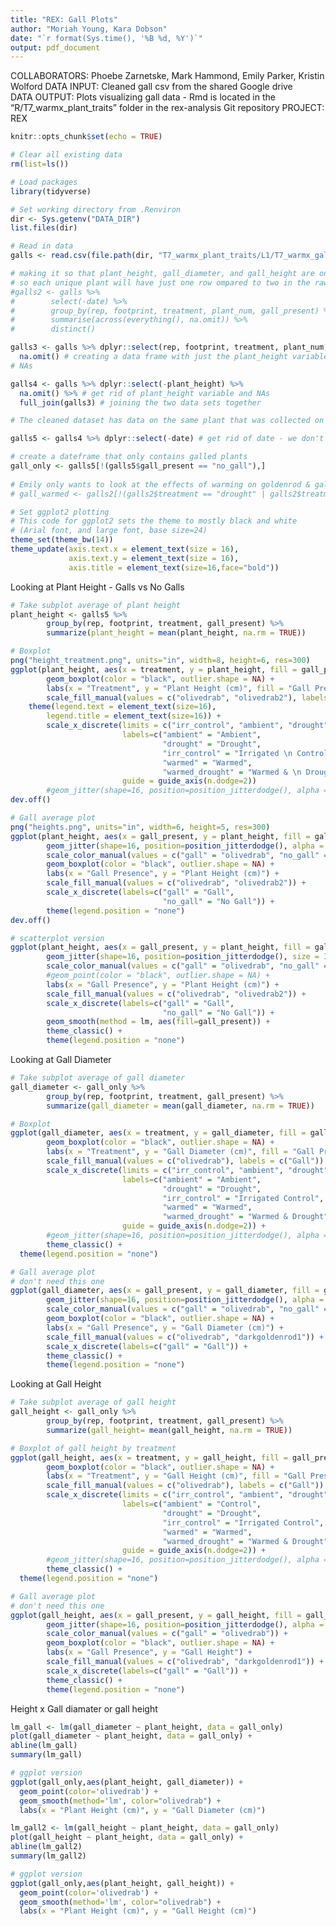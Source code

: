 ```yaml
---
title: "REX: Gall Plots"
author: "Moriah Young, Kara Dobson"
date: "`r format(Sys.time(), '%B %d, %Y')`"
output: pdf_document
---
```


COLLABORATORS: Phoebe Zarnetske, Mark Hammond, Emily Parker, Kristin Wolford 
DATA INPUT: Cleaned gall csv from the shared Google drive  
DATA OUTPUT: Plots visualizing gall data - Rmd is located in the "R/T7_warmx_plant_traits" folder in the rex-analysis Git repository
PROJECT: REX  

```r
knitr::opts_chunk$set(echo = TRUE)
```

```r
# Clear all existing data
rm(list=ls())

# Load packages
library(tidyverse)

# Set working directory from .Renviron
dir <- Sys.getenv("DATA_DIR")
list.files(dir)

# Read in data
galls <- read.csv(file.path(dir, "T7_warmx_plant_traits/L1/T7_warmx_galls_L1.csv"))

# making it so that plant_height, gall_diameter, and gall_height are on the same row for the same plant
# so each unique plant will have just one row ompared to two in the raw data.
#galls2 <- galls %>% 
#        select(-date) %>% 
#        group_by(rep, footprint, treatment, plant_num, gall_present) %>% 
#        summarise(across(everything(), na.omit)) %>% 
#        distinct()

galls3 <- galls %>% dplyr::select(rep, footprint, treatment, plant_num, gall_present, plant_height) %>% 
  na.omit() # creating a data frame with just the plant_height variable (not gall_height or gall_diameter) and no  
# NAs

galls4 <- galls %>% dplyr::select(-plant_height) %>% 
  na.omit() %>% # get rid of plant_height variable and NAs
  full_join(galls3) # joining the two data sets together 

# The cleaned dataset has data on the same plant that was collected on different dates. So some plants have two rows of data pertaining to it. We wanted it so that plant_height, gall_diameter, and gall_height are on the same row for the same plant. The steps above basically (1) made a dataframe with just plant height as a variable and (2) another data set without plant height as a variable and kept the plants that had data on gall diameter and height. Both of those steps got rid of any NAs. Finally, (3) the two dataframes are merged to create one dataframe. 

galls5 <- galls4 %>% dplyr::select(-date) # get rid of date - we don't need this and some have NAs for this

# create a dateframe that only contains galled plants
gall_only <- galls5[!(galls5$gall_present == "no_gall"),]
        
# Emily only wants to look at the effects of warming on goldenrod & galls so get rid of "drought" and "warmed_drought"
# gall_warmed <- galls2[!(galls2$treatment == "drought" | galls2$treatment == "warmed_drought"),]

# Set ggplot2 plotting
# This code for ggplot2 sets the theme to mostly black and white 
# (Arial font, and large font, base size=24)
theme_set(theme_bw(14))
theme_update(axis.text.x = element_text(size = 16),
             axis.text.y = element_text(size = 16),
             axis.title = element_text(size=16,face="bold"))

```


Looking at Plant Height - Galls vs No Galls
```r
# Take subplot average of plant height
plant_height <- galls5 %>%
        group_by(rep, footprint, treatment, gall_present) %>%
        summarize(plant_height = mean(plant_height, na.rm = TRUE))

# Boxplot
png("height_treatment.png", units="in", width=8, height=6, res=300)
ggplot(plant_height, aes(x = treatment, y = plant_height, fill = gall_present)) +
        geom_boxplot(color = "black", outlier.shape = NA) +
        labs(x = "Treatment", y = "Plant Height (cm)", fill = "Gall Presence") +
        scale_fill_manual(values = c("olivedrab", "olivedrab2"), labels = c("Gall", "No Gall")) +
    theme(legend.text = element_text(size=16),
        legend.title = element_text(size=16)) +
        scale_x_discrete(limits = c("irr_control", "ambient", "drought", "warmed", "warmed_drought"),
                         labels=c("ambient" = "Ambient",
                                  "drought" = "Drought",
                                  "irr_control" = "Irrigated \n Control",
                                  "warmed" = "Warmed",
                                  "warmed_drought" = "Warmed & \n Drought"),
                         guide = guide_axis(n.dodge=2))
        #geom_jitter(shape=16, position=position_jitterdodge(), alpha = 0.6, aes(colour = gall_present)) +
dev.off()

# Gall average plot
png("heights.png", units="in", width=6, height=5, res=300)
ggplot(plant_height, aes(x = gall_present, y = plant_height, fill = gall_present)) +
        geom_jitter(shape=16, position=position_jitterdodge(), alpha = 0.6, aes(colour = gall_present)) +
        scale_color_manual(values = c("gall" = "olivedrab", "no_gall" = "olivedrab3")) +
        geom_boxplot(color = "black", outlier.shape = NA) +
        labs(x = "Gall Presence", y = "Plant Height (cm)") +
        scale_fill_manual(values = c("olivedrab", "olivedrab2")) +
        scale_x_discrete(labels=c("gall" = "Gall",
                                  "no_gall" = "No Gall")) +
        theme(legend.position = "none")
dev.off()

# scatterplot version
ggplot(plant_height, aes(x = gall_present, y = plant_height, fill = gall_present, shape = gall_present)) +
        geom_jitter(shape=16, position=position_jitterdodge(), size = 3, aes(colour = gall_present)) +
        scale_color_manual(values = c("gall" = "olivedrab", "no_gall" = "olivedrab3")) +
        #geom_point(color = "black", outlier.shape = NA) +
        labs(x = "Gall Presence", y = "Plant Height (cm)") +
        scale_fill_manual(values = c("olivedrab", "olivedrab2")) +
        scale_x_discrete(labels=c("gall" = "Gall",
                                  "no_gall" = "No Gall")) +
        geom_smooth(method = lm, aes(fill=gall_present)) +
        theme_classic() +
        theme(legend.position = "none")
```

Looking at Gall Diameter
```r
# Take subplot average of gall diameter
gall_diameter <- gall_only %>%
        group_by(rep, footprint, treatment, gall_present) %>%
        summarize(gall_diameter = mean(gall_diameter, na.rm = TRUE))

# Boxplot
ggplot(gall_diameter, aes(x = treatment, y = gall_diameter, fill = gall_present)) +
        geom_boxplot(color = "black", outlier.shape = NA) +
        labs(x = "Treatment", y = "Gall Diameter (cm)", fill = "Gall Presence") +
        scale_fill_manual(values = c("olivedrab"), labels = c("Gall")) +
        scale_x_discrete(limits = c("irr_control", "ambient", "drought", "warmed", "warmed_drought"),
                         labels=c("ambient" = "Ambient",
                                  "drought" = "Drought",
                                  "irr_control" = "Irrigated Control",
                                  "warmed" = "Warmed",
                                  "warmed_drought" = "Warmed & Drought"),
                         guide = guide_axis(n.dodge=2)) +
        #geom_jitter(shape=16, position=position_jitterdodge(), alpha = 0.6, aes(colour = gall_present)) +
        theme_classic() +
  theme(legend.position = "none")

# Gall average plot
# don't need this one
ggplot(gall_diameter, aes(x = gall_present, y = gall_diameter, fill = gall_present)) +
        geom_jitter(shape=16, position=position_jitterdodge(), alpha = 0.6, aes(colour = gall_present)) +
        scale_color_manual(values = c("gall" = "olivedrab", "no_gall" = "darkgoldenrod1")) +
        geom_boxplot(color = "black", outlier.shape = NA) +
        labs(x = "Gall Presence", y = "Gall Diameter (cm)") +
        scale_fill_manual(values = c("olivedrab", "darkgoldenrod1")) +
        scale_x_discrete(labels=c("gall" = "Gall")) +
        theme_classic() +
        theme(legend.position = "none")

```

Looking at Gall Height
```r
# Take subplot average of gall height
gall_height <- gall_only %>%
        group_by(rep, footprint, treatment, gall_present) %>%
        summarize(gall_height= mean(gall_height, na.rm = TRUE))

# Boxplot of gall height by treatment
ggplot(gall_height, aes(x = treatment, y = gall_height, fill = gall_present)) +
        geom_boxplot(color = "black", outlier.shape = NA) +
        labs(x = "Treatment", y = "Gall Height (cm)", fill = "Gall Presence") +
        scale_fill_manual(values = c("olivedrab"), labels = c("Gall")) +
        scale_x_discrete(limits = c("irr_control", "ambient", "drought", "warmed", "warmed_drought"),
                         labels=c("ambient" = "Control",
                                  "drought" = "Drought",
                                  "irr_control" = "Irrigated Control",
                                  "warmed" = "Warmed",
                                  "warmed_drought" = "Warmed & Drought"),
                         guide = guide_axis(n.dodge=2)) +
        #geom_jitter(shape=16, position=position_jitterdodge(), alpha = 0.6, aes(colour = gall_present)) +
        theme_classic() +
  theme(legend.position = "none")

# Gall average plot
# don't need this one
ggplot(gall_height, aes(x = gall_present, y = gall_height, fill = gall_present)) +
        geom_jitter(shape=16, position=position_jitterdodge(), alpha = 0.6, aes(colour = gall_present)) +
        scale_color_manual(values = c("gall" = "olivedrab")) +
        geom_boxplot(color = "black", outlier.shape = NA) +
        labs(x = "Gall Presence", y = "Gall Height") +
        scale_fill_manual(values = c("olivedrab", "darkgoldenrod1")) +
        scale_x_discrete(labels=c("gall" = "Gall")) +
        theme_classic() +
        theme(legend.position = "none")

```

Height x Gall diamater or gall height
```r
lm_gall <- lm(gall_diameter ~ plant_height, data = gall_only)
plot(gall_diameter ~ plant_height, data = gall_only) + 
abline(lm_gall)
summary(lm_gall)

# ggplot version
ggplot(gall_only,aes(plant_height, gall_diameter)) +
  geom_point(color='olivedrab') + 
  geom_smooth(method='lm', color="olivedrab") +
  labs(x = "Plant Height (cm)", y = "Gall Diameter (cm)")

lm_gall2 <- lm(gall_height ~ plant_height, data = gall_only)
plot(gall_height ~ plant_height, data = gall_only) + 
abline(lm_gall2)
summary(lm_gall2)

# ggplot version
ggplot(gall_only,aes(plant_height, gall_height)) +
  geom_point(color='olivedrab') + 
  geom_smooth(method='lm', color="olivedrab") +
  labs(x = "Plant Height (cm)", y = "Gall Height (cm)")
```